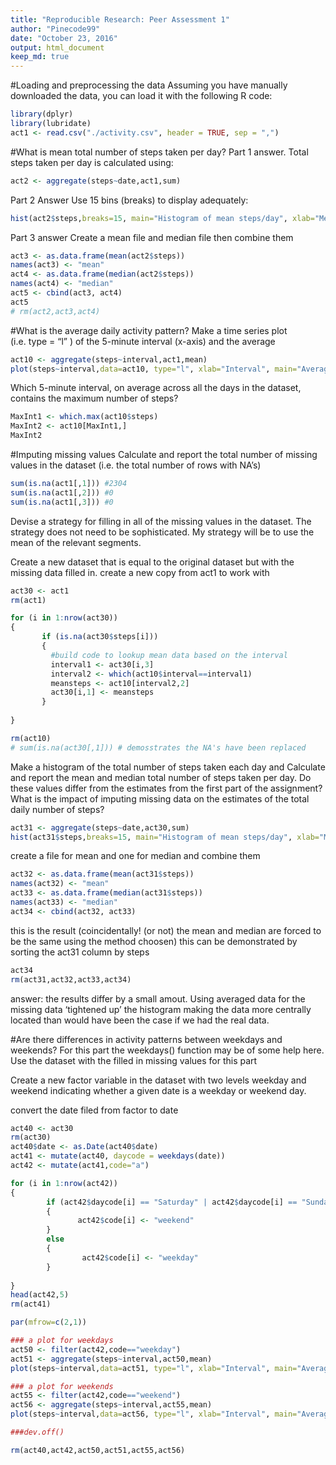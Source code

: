 ```yaml
---
title: "Reproducible Research: Peer Assessment 1"
author: "Pinecode99"
date: "October 23, 2016"
output: html_document
keep_md: true
---
```


#Loading and preprocessing the data
Assuming you have manually downloaded the data, you can load it with
the following R code:
```r
library(dplyr)
library(lubridate)
act1 <- read.csv("./activity.csv", header = TRUE, sep = ",")

```


#What is mean total number of steps taken per day?
Part 1 answer. Total steps taken per day is calculated using:
```r
act2 <- aggregate(steps~date,act1,sum)
```


Part 2 Answer
Use 15 bins (breaks) to display adequately:
```r
hist(act2$steps,breaks=15, main="Histogram of mean steps/day", xlab="Mean steps/day")
```


Part 3 answer
Create a mean file and median file then combine them
```r
act3 <- as.data.frame(mean(act2$steps))
names(act3) <- "mean"
act4 <- as.data.frame(median(act2$steps))
names(act4) <- "median"
act5 <- cbind(act3, act4)
act5
# rm(act2,act3,act4)
```


#What is the average daily activity pattern?
Make a time series plot (i.e. type = "l" ) of the 5-minute interval (x-axis) and the average
```r
act10 <- aggregate(steps~interval,act1,mean)
plot(steps~interval,data=act10, type="l", xlab="Interval", main="Average number of steps taken by interval (Oct-Nov 2012)")
```


Which 5-minute interval, on average across all the days in the dataset,  
contains the maximum number of steps?
```r
MaxInt1 <- which.max(act10$steps)
MaxInt2 <- act10[MaxInt1,]
MaxInt2
```


#Imputing missing values
Calculate and report the total number of missing values in the dataset (i.e. the total
number of rows with NA's)
```r
sum(is.na(act1[,1])) #2304
sum(is.na(act1[,2])) #0
sum(is.na(act1[,3])) #0
```

Devise a strategy for filling in all of the missing values in the dataset. The strategy
does not need to be sophisticated. My strategy will be to use the mean of the relevant segments.


Create a new dataset that is equal to the original dataset but with the missing data filled in.
create a new copy from act1 to work with
```r
act30 <- act1
rm(act1)

for (i in 1:nrow(act30))
{
       if (is.na(act30$steps[i]))
       {
         #build code to lookup mean data based on the interval
         interval1 <- act30[i,3]
         interval2 <- which(act10$interval==interval1)
         meansteps <- act10[interval2,2]
         act30[i,1] <- meansteps
       }
        
}

rm(act10)
# sum(is.na(act30[,1])) # demosstrates the NA's have been replaced

```


Make a histogram of the total number of steps taken each day and Calculate and report the
mean and median total number of steps taken per day. Do these values differ from the estimates 
from the first part of the assignment? What is the impact of imputing missing data on the estimates
of the total daily number of steps?
```r
act31 <- aggregate(steps~date,act30,sum)
hist(act31$steps,breaks=15, main="Histogram of mean steps/day", xlab="Mean steps/day")
```

create a file for mean and one for median and combine them
```r
act32 <- as.data.frame(mean(act31$steps))
names(act32) <- "mean"
act33 <- as.data.frame(median(act31$steps))
names(act33) <- "median"
act34 <- cbind(act32, act33)
```

this is the result (coincidentally! (or not) the mean and median are forced to be
the same using the method choosen) this can be demonstrated by sorting the act31 column by steps
```r
act34
rm(act31,act32,act33,act34)
```


answer: the results differ by a small amout. Using averaged data for the missing data 'tightened up' the histogram
making the data more centrally located than would have been the case if we had the real data.



#Are there differences in activity patterns between weekdays and weekends?
For this part the weekdays()  function may be of some help here. Use the dataset with the
filled in missing values for this part

Create a new factor variable in the dataset with two levels weekday and weekend
indicating whether a given date is a weekday or weekend day.
 
convert the date filed from factor to date
```r
act40 <- act30
rm(act30)
act40$date <- as.Date(act40$date)
act41 <- mutate(act40, daycode = weekdays(date))
act42 <- mutate(act41,code="a")

for (i in 1:nrow(act42))
{
        if (act42$daycode[i] == "Saturday" | act42$daycode[i] == "Sunday")
        {
               act42$code[i] <- "weekend"
        } 
        else
        {
                act42$code[i] <- "weekday"
        }
        
}
head(act42,5)
rm(act41)
```


```r
par(mfrow=c(2,1))

### a plot for weekdays
act50 <- filter(act42,code=="weekday")
act51 <- aggregate(steps~interval,act50,mean)
plot(steps~interval,data=act51, type="l", xlab="Interval", main="Average number of steps (weekday)")

### a plot for weekends
act55 <- filter(act42,code=="weekend")
act56 <- aggregate(steps~interval,act55,mean)
plot(steps~interval,data=act56, type="l", xlab="Interval", main="Average number of steps (weekend)")

###dev.off()

rm(act40,act42,act50,act51,act55,act56)

```


